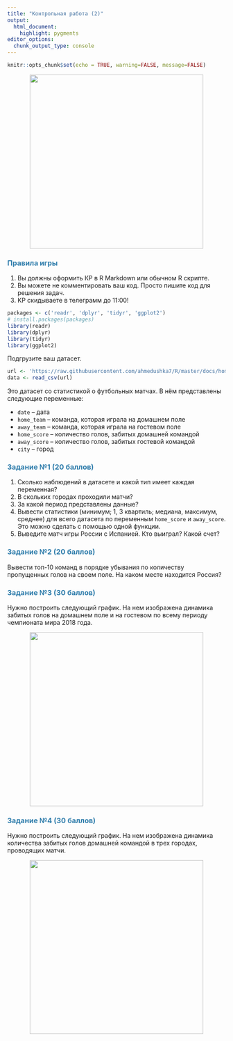 ```yaml
---
title: "Контрольная работа (2)"
output: 
  html_document:
    highlight: pygments
editor_options: 
  chunk_output_type: console
---
```

<style>
h1,
h2,
h3,
h4,
h5,
h6  {
  color: #317eac;
}
</style>
```r
knitr::opts_chunk$set(echo = TRUE, warning=FALSE, message=FALSE)
```

<center>
![](pictures/fifa.jpg){width=400px}
</center>

### Правила игры

1. Вы должны оформить КР в R Markdown или обычном R скрипте.
2. Вы можете не комментировать ваш код. Просто пишите код для решения задач.
3. КР скидываете в телеграмм до 11:00!

```r
packages <- c('readr', 'dplyr', 'tidyr', 'ggplot2')
# install.packages(packages)
library(readr)
library(dplyr)
library(tidyr)
library(ggplot2)
```

Подгрузите ваш датасет.

```r
url <- 'https://raw.githubusercontent.com/ahmedushka7/R/master/docs/homeworks/test/data/results.csv'
data <- read_csv(url)
```

Это датасет со статистикой о футбольных матчах. В нём представлены следующие переменные:

* `date` -- дата
* `home_team` -- команда, которая играла на домашнем поле
* `away_team` -- команда, которая играла на гостевом поле
* `home_score` -- количество голов, забитых домашней командой
* `away_score` -- количество голов, забитых гостевой командой 
* `city` -- город

### Задание №1 (20 баллов)

1. Сколько наблюдений в датасете и какой тип имеет каждая переменная?
2. В скольких городах проходили матчи?
3. За какой период представлены данные?
4. Вывести статистики (минимум; 1, 3 квартиль; медиана, максимум, среднее) для всего датасета по переменным `home_score` и `away_score`. Это можно сделать с помощью одной функции.
5. Выведите матч игры России с Испанией. Кто выиграл? Какой счет? 

### Задание №2 (20 баллов)

Вывести топ-10 команд в порядке убывания по количеству пропущенных голов на своем поле. На каком месте находится Россия?

### Задание №3 (30 баллов)

Нужно построить следующий график. На нем изображена динамика забитых голов на домашнем поле и на гостевом по всему периоду чемпионата мира 2018 года. 

<center>
![](pictures/ris3.png){width=400px}
</center>

### Задание №4 (30 баллов)

Нужно построить следующий график. На нем изображена динамика количества забитых голов домашней командой в трех городах, проводящих матчи. 

<center>
![](pictures/ris4.png){width=400px}
</center>




